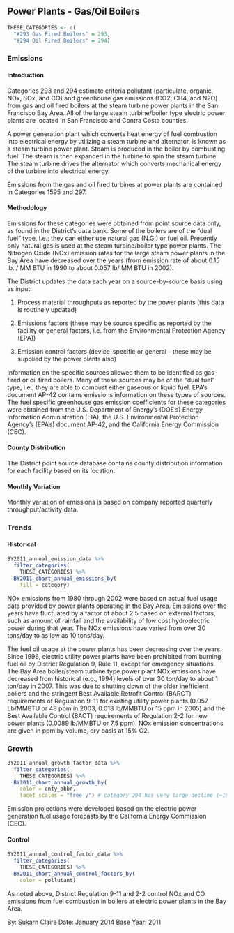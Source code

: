 ## Power Plants - Gas/Oil Boilers

```r
THESE_CATEGORIES <- c(
  "#293 Gas Fired Boilers" = 293,
  "#294 Oil Fired Boilers" = 294)
```

### Emissions

#### Introduction {-}

Categories 293 and 294 estimate criteria pollutant (particulate, organic, NOx, SOx, and CO) and greenhouse gas emissions (CO2, CH4, and N2O) from gas and oil fired boilers at the steam turbine power plants in the San Francisco Bay Area. All of the large steam turbine/boiler type electric power plants are located in San Francisco and Contra Costa counties.

A power generation plant which converts heat energy of fuel combustion into electrical energy by utilizing a steam turbine and alternator, is known as a steam turbine power plant. Steam is produced in the boiler by combusting fuel. The steam is then expanded in the turbine to spin the steam turbine. The steam turbine drives the alternator which converts mechanical energy of the turbine into electrical energy.

Emissions from the gas and oil fired turbines at power plants are contained in Categories 1595 and 297.

#### Methodology {-}

Emissions for these categories were obtained from point source data only, as found in the District's data bank. Some of the boilers are of the "dual fuel" type, i.e.; they can either use natural gas (N.G.) or fuel oil. Presently only natural gas is used at the steam turbine/boiler type power plants.
The Nitrogen Oxide (NOx) emission rates for the large steam power plants in the Bay Area have decreased over the years (from emission rate of about 0.15 lb. / MM BTU in 1990 to about 0.057 lb/ MM BTU in 2002).

The District updates the data each year on a source-by-source basis using as input:

1. Process material throughputs as reported by the power plants (this data is routinely updated)

2. Emissions factors (these may be source specific as reported by the facility or general factors, i.e. from the Environmental Protection Agency (EPA))

3. Emission control factors (device-specific or general - these may be supplied by the power plants also)

Information on the specific sources allowed them to be identified as gas fired or oil fired boilers. Many of these sources may be of the "dual fuel" type, i.e., they are able to combust either gaseous or liquid fuel. EPA's document AP-42 contains emissions information on these types of sources.
The fuel specific greenhouse gas emission coefficients for these categories were obtained from the U.S. Department of Energy’s (DOE’s) Energy Information Administration (EIA), the U.S. Environmental Protection Agency’s (EPA’s) document AP-42, and the California Energy Commission (CEC).

#### County Distribution {-}

The District point source database contains county distribution information for each facility based on its location.

#### Monthly Variation {-}

Monthly variation of emissions is based on company reported quarterly throughput/activity data.

### Trends

#### Historical {-}

```r
BY2011_annual_emission_data %>%
  filter_categories(
    THESE_CATEGORIES) %>%
  BY2011_chart_annual_emissions_by(
    fill = category) 
```

NOx emissions from 1980 through 2002 were based on actual fuel usage data provided by power plants operating in the Bay Area. Emissions over the years have fluctuated by a factor of about 2.5 based on external factors, such as amount of rainfall and the availability of low cost hydroelectric power during that year. The NOx emissions have varied from over 30 tons/day to as low as 10 tons/day.

The fuel oil usage at the power plants has been decreasing over the years. Since 1996, electric utility power plants have been prohibited from burning fuel oil by District Regulation 9, Rule 11, except for emergency situations.
The Bay Area boiler/steam turbine type power plant NOx emissions have decreased from historical (e.g., 1994) levels of over 30 ton/day to about 1 ton/day in 2007. This was due to shutting down of the older inefficient boilers and the stringent Best Available Retrofit Control (BARCT) requirements of Regulation 9-11 for existing utility power plants (0.057 Lb/MMBTU or 48 ppm in 2003, 0.018 lb/MMBTU or 15 ppm in 2005) and the Best Available Control (BACT) requirements of Regulation 2-2 for new power plants (0.0089 lb/MMBTU or 7.5 ppm). NOx emission concentrations are given in ppm by volume, dry basis at 15% O2.

### Growth {-}

```r
BY2011_annual_growth_factor_data %>%
  filter_categories(
    THESE_CATEGORIES) %>%
  BY2011_chart_annual_growth_by(
    color = cnty_abbr,
    facet_scales = "free_y") # category 294 has very large decline (~10,000%)
```

Emission projections were developed based on the electric power generation fuel usage forecasts by the California Energy Commission (CEC).

#### Control {-}

```r
BY2011_annual_control_factor_data %>%
  filter_categories(
    THESE_CATEGORIES) %>%
  BY2011_chart_annual_control_factors_by(
    color = pollutant) 
```

As noted above, District Regulation 9-11 and 2-2 control NOx and CO emissions from fuel combustion in boilers at electric power plants in the Bay Area.

By: Sukarn Claire 
Date: January 2014 
Base Year: 2011
